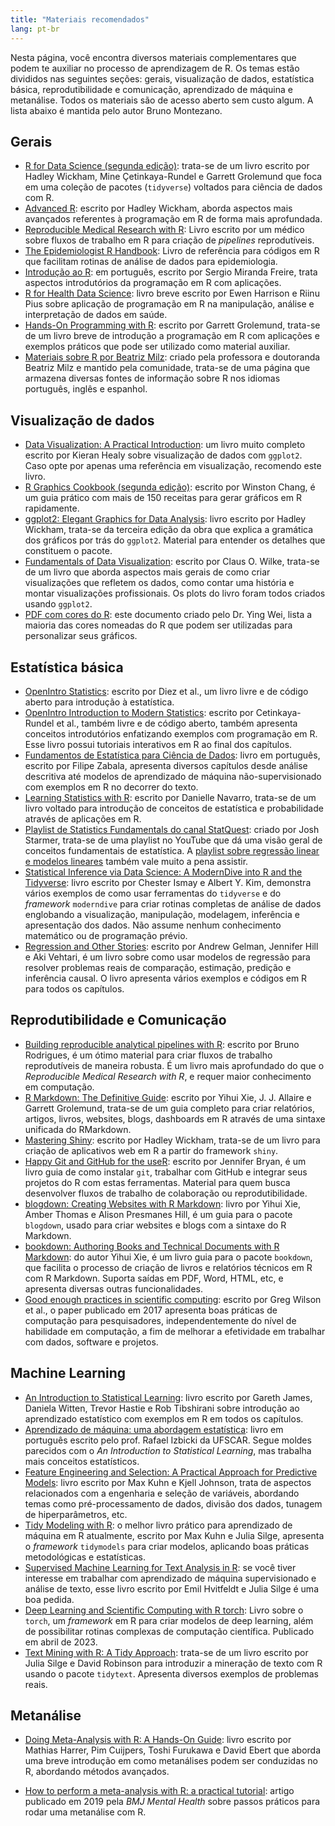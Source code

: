 ```yaml
---
title: "Materiais recomendados"
lang: pt-br
---
```


Nesta página, você encontra diversos materiais complementares
que podem te auxiliar no processo de aprendizagem de R. Os temas
estão divididos nas seguintes seções:
gerais, visualização de dados, estatística básica,
reprodutibilidade e comunicação, aprendizado de máquina e metanálise.
Todos os materiais são de acesso aberto sem custo algum.
A lista abaixo é mantida pelo autor Bruno Montezano.

## Gerais

* [R for Data Science (segunda edição)](https://r4ds.hadley.nz/): trata-se de um
livro escrito por Hadley Wickham, Mine Çetinkaya-Rundel e Garrett Grolemund
que foca em uma coleção de pacotes (`tidyverse`) voltados para ciência de dados
com R.
* [Advanced R](http://adv-r.had.co.nz/): escrito por Hadley Wickham, aborda aspectos
mais avançados referentes à programação em R de forma mais aprofundada.
* [Reproducible Medical Research with R](https://www.bookdown.org/pdr_higgins/rmrwr/):
Livro escrito por um médico sobre fluxos de trabalho em R para criação de *pipelines*
reprodutíveis.
* [The Epidemiologist R Handbook](https://epirhandbook.com/en/): Livro de referência para
códigos em R que facilitam rotinas de análise de dados para epidemiologia.
* [Introdução ao R](https://www.lampada.uerj.br/arquivosdb/_book2/): em português,
escrito por
Sergio Miranda Freire, trata aspectos introdutórios da programação em R com
aplicações.
* [R for Health Data Science](https://argoshare.is.ed.ac.uk/healthyr_book/): livro
breve escrito por Ewen Harrison e Riinu Pius sobre aplicação de programação em R
na manipulação, análise e interpretação de dados em saúde.
* [Hands-On Programming with R](https://rstudio-education.github.io/hopr/):
escrito por Garrett Grolemund, trata-se de um livro breve de introdução a
programação em R com aplicações e exemplos práticos que pode ser utilizado
como material auxiliar.
* [Materiais sobre R por Beatriz Milz](https://materiais-estudo-r.netlify.app/):
criado pela professora e doutoranda Beatriz Milz e mantido pela comunidade,
trata-se de uma página que armazena diversas fontes de informação sobre R
nos idiomas português, inglês e espanhol.

## Visualização de dados

* [Data Visualization: A Practical Introduction](https://socviz.co/): um livro muito
completo escrito por Kieran Healy sobre visualização de dados com `ggplot2`. Caso opte
por apenas uma referência em visualização, recomendo este livro.
* [R Graphics Cookbook (segunda edição)](https://r-graphics.org/): escrito por Winston Chang,
é um guia prático com mais de 150 receitas para gerar gráficos em R rapidamente.
* [ggplot2: Elegant Graphics for Data Analysis](https://ggplot2-book.org/): livro escrito por Hadley Wickham, trata-se da terceira edição da obra que explica a gramática dos gráficos por trás do `ggplot2`. Material para entender os detalhes que constituem o pacote.
* [Fundamentals of Data Visualization](https://clauswilke.com/dataviz/):
escrito por Claus O. Wilke, trata-se de um livro que aborda aspectos
mais gerais de como criar visualizações que refletem os dados, como
contar uma história e montar visualizações profissionais. Os plots do
livro foram todos criados usando `ggplot2`.
* [PDF com cores do R](https://www.stat.columbia.edu/~tzheng/files/Rcolor.pdf):
este documento criado pelo Dr. Ying Wei, lista a maioria das cores nomeadas do R que podem
ser utilizadas para personalizar seus gráficos.

## Estatística básica

* [OpenIntro Statistics](https://www.openintro.org/book/os/): escrito por Diez et al.,
um livro livre e de código aberto para introdução à estatística.
* [OpenIntro Introduction to Modern Statistics](https://openintro-ims.netlify.app/):
escrito por Cetinkaya-Rundel et al., também livre e de código aberto, também apresenta
conceitos introdutórios enfatizando exemplos com programação em R. Esse livro possui
tutoriais interativos em R ao final dos capítulos.
* [Fundamentos de Estatística para Ciência de Dados](https://filipezabala.com/fdepcdd/):
livro em português, escrito por Filipe Zabala, apresenta diversos capítulos desde
análise descritiva até modelos de aprendizado de máquina não-supervisionado com
exemplos em R no decorrer do texto.
* [Learning Statistics with R](https://learningstatisticswithr.com/book/): escrito
por Danielle Navarro, trata-se de um livro voltado para introdução de conceitos
de estatística e probabilidade através de aplicações em R.
* [Playlist de Statistics Fundamentals do canal StatQuest](https://youtube.com/playlist?list=PLblh5JKOoLUK0FLuzwntyYI10UQFUhsY9):
criado por Josh Starmer, trata-se de uma playlist no YouTube que dá uma visão geral
de conceitos fundamentais de estatística. A [playlist sobre regressão linear e modelos
lineares](https://youtube.com/playlist?list=PLblh5JKOoLUIzaEkCLIUxQFjPIlapw8nU) também vale muito a pena assistir.
* [Statistical Inference via Data Science: A ModernDive into R and the Tidyverse](https://moderndive.com/index.html):
livro escrito por Chester Ismay e Albert Y. Kim, demonstra vários
exemplos de como usar ferramentas do `tidyverse` e do *framework*
`moderndive` para criar rotinas completas de análise de dados englobando
a visualização, manipulação, modelagem, inferência e apresentação dos dados. Não
assume nenhum conhecimento matemático ou de programação
prévio.
* [Regression and Other Stories](https://users.aalto.fi/~ave/ROS.pdf):
escrito por Andrew Gelman, Jennifer Hill e Aki Vehtari, é um livro sobre
como usar modelos de regressão para resolver problemas reais de
comparação, estimação, predição e inferência causal. O livro apresenta
vários exemplos e códigos em R para todos os capítulos.

## Reprodutibilidade e Comunicação

* [Building reproducible analytical pipelines with R](https://raps-with-r.dev/): escrito por Bruno Rodrigues,
é um ótimo material para criar fluxos de trabalho reprodutíveis de maneira robusta. É um
livro mais aprofundado do que o *Reproducible Medical Research with R*, e requer maior
conhecimento em computação.
* [R Markdown: The Definitive Guide](https://bookdown.org/yihui/rmarkdown/): escrito
por Yihui Xie, J. J. Allaire e Garrett Grolemund, trata-se de um guia completo para
criar relatórios, artigos, livros, websites, blogs, dashboards em R através de uma
sintaxe unificada do RMarkdown.
* [Mastering Shiny](https://mastering-shiny.org/): escrito por Hadley Wickham,
trata-se de um livro para criação de aplicativos web em R a partir do framework
`shiny`.
* [Happy Git and GitHub for the useR](https://happygitwithr.com//): escrito por
Jennifer Bryan, é um livro guia
de como instalar `git`, trabalhar com GitHub e integrar seus projetos do R com
estas ferramentas. Material para quem busca desenvolver fluxos de trabalho
de colaboração ou reprodutibilidade.
* [blogdown: Creating Websites with R Markdown](https://bookdown.org/yihui/blogdown/):
livro por Yihui Xie, Amber Thomas e Alison Presmanes Hill, é um guia para o pacote
`blogdown`, usado para criar websites e blogs com a sintaxe do R Markdown.
* [bookdown: Authoring Books and Technical Documents with R Markdown](https://bookdown.org/yihui/bookdown/):
do autor Yihui Xie, é um livro guia para o pacote `bookdown`, que facilita o
processo de criação de livros e relatórios técnicos em R com R Markdown.
Suporta saídas em PDF, Word, HTML, etc, e apresenta diversas outras
funcionalidades.
* [Good enough practices in scientific computing](https://doi.org/10.1371/journal.pcbi.1005510): 
escrito por Greg Wilson et al., o paper publicado em 2017 apresenta boas
práticas de computação para pesquisadores, independentemente do nível de
habilidade em computação, a fim de melhorar a efetividade em
trabalhar com dados, software e projetos.

## Machine Learning

* [An Introduction to Statistical Learning](https://www.statlearning.com/): livro
escrito por Gareth James, Daniela Witten, Trevor Hastie e Rob Tibshirani sobre
introdução ao aprendizado estatístico com exemplos em R em todos os capítulos.
* [Aprendizado de máquina: uma abordagem estatística](http://www.rizbicki.ufscar.br/ame/):
livro em português escrito pelo prof. Rafael Izbicki da UFSCAR. Segue moldes parecidos com
o *An Introduction to Statistical Learning*, mas trabalha mais conceitos estatísticos.
* [Feature Engineering and Selection: A Practical Approach for Predictive Models](https://bookdown.org/max/FES/):
livro escrito por Max Kuhn e Kjell Johnson, trata de aspectos
relacionados com a engenharia e seleção de variáveis, abordando temas
como pré-processamento de dados, divisão dos dados, tunagem de
hiperparâmetros, etc.
* [Tidy Modeling with R](https://www.tmwr.org/): o melhor livro
prático para aprendizado de máquina em R atualmente, escrito por
Max Kuhn e Julia Silge, apresenta o *framework* `tidymodels` para
criar modelos, aplicando boas práticas metodológicas e estatísticas.
* [Supervised Machine Learning for Text Analysis in R](https://smltar.com/):
se você tiver interesse em trabalhar com aprendizado de máquina
supervisionado e análise de texto, esse livro escrito por Emil Hvitfeldt
e Julia Silge é uma boa pedida.
* [Deep Learning and Scientific Computing with R torch](https://skeydan.github.io/Deep-Learning-and-Scientific-Computing-with-R-torch/):
Livro sobre o `torch`, um *framework* em R para criar modelos de deep learning, além
de possibilitar rotinas complexas de computação científica. Publicado em abril de 2023.
* [Text Mining with R: A Tidy Approach ](https://www.tidytextmining.com/):
trata-se de um livro escrito por Julia Silge e David Robinson para
introduzir a mineração de texto com R usando o pacote `tidytext`.
Apresenta diversos exemplos de problemas reais.

## Metanálise

* [Doing Meta-Analysis with R: A Hands-On Guide](https://bookdown.org/MathiasHarrer/Doing_Meta_Analysis_in_R/):
livro escrito por Mathias Harrer, Pim Cuijpers, Toshi Furukawa e
David Ebert que aborda uma breve introdução em como metanálises
podem ser conduzidas no R, abordando métodos avançados.

* [How to perform a meta-analysis with R: a practical tutorial](https://mentalhealth.bmj.com/content/22/4/153): artigo
publicado em 2019 pela *BMJ Mental Health* sobre passos práticos para
rodar uma metanálise com R.